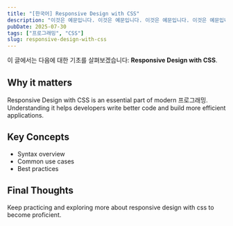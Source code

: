 ```yaml
---
title: "[한국어] Responsive Design with CSS"
description: "이것은 예문입니다. 이것은 예문입니다. 이것은 예문입니다. 이것은 예문입니다. 이것은 예문입니다. 이것은 예문입니다. 이것은 예문입니다. 이것은 예문입니다. 이것은 예문입니다. 이것은 예문입니다. 이것은 예문입니다. 이것은 예문입니다. 이것은 예문입니다. 이것은 예문입니다. "
pubDate: 2025-07-30
tags: ["프로그래밍", "CSS"]
slug: responsive-design-with-css
---
```


이 글에서는 다음에 대한 기초를 살펴보겠습니다: **Responsive Design with CSS**.

## Why it matters

Responsive Design with CSS is an essential part of modern 프로그래밍. Understanding it helps developers write better code and build more efficient applications.

## Key Concepts

- Syntax overview
- Common use cases
- Best practices

## Final Thoughts

Keep practicing and exploring more about responsive design with css to become proficient.
